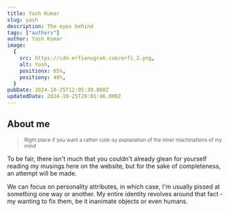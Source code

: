 ```yaml
---
title: Yash Kumar
slug: yash
description: The eyes behind
tags: ["authors"]
author: Yash Kumar
image:
  {
    src: https://cdn.erfianugrah.com/erfi_2.png,
    alt: Yash,
    positionx: 65%,
    positiony: 40%,
  }
pubDate: 2024-10-25T12:05:39.000Z
updatedDate: 2024-10-25T20:01:46.000Z
---
```


## About me

> <small>
>   Right place if you want a rather cute-sy explanation of the inner
>   machinations of my mind
> </small>

To be fair, there isn't much that you couldn't already glean for yourself reading my musings here on the website, but for the sake of completeness, an attempt will be made.

We can focus on personality attributes, in which case, I'm usually pissed at something one way or another. My entire identity revolves around that fact - my wanting to fix them, be it inanimate objects or even humans.
